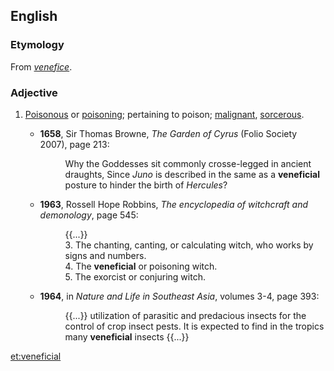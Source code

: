 ==English==

===Etymology===
From ''[[venefice]]''.

===Adjective===
{{en-adj}}

# {{context|dated|now|rare|lang=en}} [[poisonous|Poisonous]] or [[poison]]ing; pertaining to poison; [[malignant]], [[sorcerous]].
#* '''1658''', Sir Thomas Browne, ''The Garden of Cyrus'' (Folio Society 2007), page 213:
#*: Why the Goddesses sit commonly crosse-legged in ancient draughts, Since ''Juno'' is described in the same as a '''veneficial''' posture to hinder the birth of ''Hercules''?
#* '''1963''', Rossell Hope Robbins, ''The encyclopedia of witchcraft and demonology'', page 545:
#*: {{...}}
#*: 3. The chanting, canting, or calculating witch, who works by signs and numbers. 
#*: 4. The '''veneficial''' or poisoning witch. 
#*: 5. The exorcist or conjuring witch.
#* '''1964''', in ''Nature and Life in Southeast Asia'', volumes 3-4, page 393:
#*: {{...}} utilization of parasitic and predacious insects for the control of crop insect pests. It is expected to find in the tropics many '''veneficial''' insects {{...}}

[[et:veneficial]]